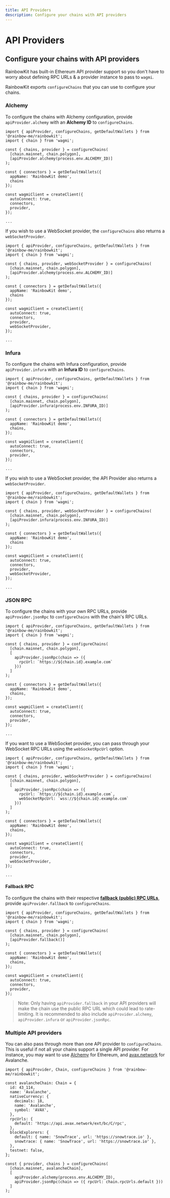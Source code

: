 ```yaml
---
title: API Providers
description: Configure your chains with API providers
---
```


# API Providers

## Configure your chains with API providers

RainbowKit has built-in Ethereum API provider support so you don't have to worry about defining RPC URLs & a provider instance to pass to `wagmi`.

RainbowKit exports `configureChains` that you can use to configure your chains.

### Alchemy

To configure the chains with Alchemy configuration, provide `apiProvider.alchemy` with an **Alchemy ID** to `configureChains`.

```tsx
import { apiProvider, configureChains, getDefaultWallets } from '@rainbow-me/rainbowkit';
import { chain } from 'wagmi';

const { chains, provider } = configureChains(
  [chain.mainnet, chain.polygon],
  [apiProvider.alchemy(process.env.ALCHEMY_ID)]
);

const { connectors } = getDefaultWallets({
  appName: 'RainbowKit demo',
  chains
});

const wagmiClient = createClient({
  autoConnect: true,
  connectors,
  provider,
});

...
```

If you wish to use a WebSocket provider, the `configureChains` also returns a `webSocketProvider`.

```tsx line=4,18
import { apiProvider, configureChains, getDefaultWallets } from '@rainbow-me/rainbowkit';
import { chain } from 'wagmi';

const { chains, provider, webSocketProvider } = configureChains(
  [chain.mainnet, chain.polygon],
  [apiProvider.alchemy(process.env.ALCHEMY_ID)]
);

const { connectors } = getDefaultWallets({
  appName: 'RainbowKit demo',
  chains
});

const wagmiClient = createClient({
  autoConnect: true,
  connectors,
  provider,
  webSocketProvider,
});

...
```

### Infura

To configure the chains with Infura configuration, provide `apiProvider.infura` with an **Infura ID** to `configureChains`.

```tsx line=1,4-7,11,17
import { apiProvider, configureChains, getDefaultWallets } from '@rainbow-me/rainbowkit';
import { chain } from 'wagmi';

const { chains, provider } = configureChains(
  [chain.mainnet, chain.polygon],
  [apiProvider.infura(process.env.INFURA_ID)]
);

const { connectors } = getDefaultWallets({
  appName: 'RainbowKit demo',
  chains,
});

const wagmiClient = createClient({
  autoConnect: true,
  connectors,
  provider,
});

...
```

If you wish to use a WebSocket provider, the API Provider also returns a `webSocketProvider`.

```tsx line=4,18
import { apiProvider, configureChains, getDefaultWallets } from '@rainbow-me/rainbowkit';
import { chain } from 'wagmi';

const { chains, provider, webSocketProvider } = configureChains(
  [chain.mainnet, chain.polygon],
  [apiProvider.infura(process.env.INFURA_ID)]
);

const { connectors } = getDefaultWallets({
  appName: 'RainbowKit demo',
  chains
});

const wagmiClient = createClient({
  autoConnect: true,
  connectors,
  provider,
  webSocketProvider,
});

...
```

### JSON RPC

To configure the chains with your own RPC URLs, provide `apiProvider.jsonRpc`  to `configureChains` with the chain's RPC URLs.

```tsx
import { apiProvider, configureChains, getDefaultWallets } from '@rainbow-me/rainbowkit';
import { chain } from 'wagmi';

const { chains, provider } = configureChains(
  [chain.mainnet, chain.polygon],
  [
    apiProvider.jsonRpc(chain => ({ 
      rpcUrl: `https://${chain.id}.example.com`
    }))
  ]
);

const { connectors } = getDefaultWallets({
  appName: 'RainbowKit demo',
  chains,
});

const wagmiClient = createClient({
  autoConnect: true,
  connectors,
  provider,
});

...
```

If you want to use a WebSocket provider, you can pass through your WebSocket RPC URLs using the `webSocketRpcUrl` option.

```tsx line=4,9,23
import { apiProvider, configureChains, getDefaultWallets } from '@rainbow-me/rainbowkit';
import { chain } from 'wagmi';

const { chains, provider, webSocketProvider } = configureChains(
  [chain.mainnet, chain.polygon],
  [
    apiProvider.jsonRpc(chain => ({ 
      rpcUrl: `https://${chain.id}.example.com`,
      webSocketRpcUrl: `wss://${chain.id}.example.com`
    }))
  ]
);

const { connectors } = getDefaultWallets({
  appName: 'RainbowKit demo',
  chains,
});

const wagmiClient = createClient({
  autoConnect: true,
  connectors,
  provider,
  webSocketProvider,
});

...
```

#### Fallback RPC

To configure the chains with their respective [**fallback (public) RPC URLs**](https://github.com/tmm/wagmi/blob/main/packages/core/src/constants/chains.ts#L44), provide `apiProvider.fallback` to `configureChains`.

```tsx
import { apiProvider, configureChains, getDefaultWallets } from '@rainbow-me/rainbowkit';
import { chain } from 'wagmi';

const { chains, provider } = configureChains(
  [chain.mainnet, chain.polygon],
  [apiProvider.fallback()]
);

const { connectors } = getDefaultWallets({
  appName: 'RainbowKit demo',
  chains,
});

const wagmiClient = createClient({
  autoConnect: true,
  connectors,
  provider,
});
```

> Note: Only having `apiProvider.fallback` in your API providers will make the chain use the public RPC URL which could lead to rate-limiting. It is recommended to also include `apiProvider.alchemy`, `apiProvider.infura` or `apiProvider.jsonRpc`.

### Multiple API providers

You can also pass through more than one API provider to `configureChains`. This is useful if not all your chains support a single API provider. For instance, you may want to use [Alchemy](https://alchemy.com) for Ethereum, and [avax.network](https://avax.network) for Avalanche.

```tsx line=3,11-13,23-26
import { apiProvider, Chain, configureChains } from '@rainbow-me/rainbowkit';

const avalancheChain: Chain = {
  id: 43_114,
  name: 'Avalanche',
  nativeCurrency: {
    decimals: 18,
    name: 'Avalanche',
    symbol: 'AVAX',
  },
  rpcUrls: {
    default: 'https://api.avax.network/ext/bc/C/rpc',
  },
  blockExplorers: {
    default: { name: 'SnowTrace', url: 'https://snowtrace.io' },
    snowtrace: { name: 'SnowTrace', url: 'https://snowtrace.io' },
  },
  testnet: false,
};

const { provider, chains } = configureChains(
  [chain.mainnet, avalancheChain],
  [
    apiProvider.alchemy(process.env.ALCHEMY_ID),
    apiProvider.jsonRpc(chain => ({ rpcUrl: chain.rpcUrls.default }))
  ]
);
```